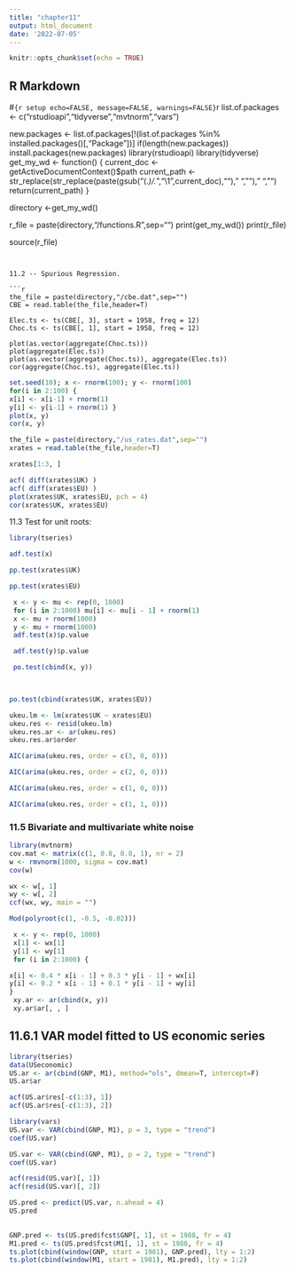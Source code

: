 ```yaml
---
title: "chapter11"
output: html_document
date: '2022-07-05'
---
```


```r
knitr::opts_chunk$set(echo = TRUE)
```

## R Markdown


#```{r setup echo=FALSE, message=FALSE, warnings=FALSE}
```r
list.of.packages <- c("rstudioapi","tidyverse","mvtnorm","vars")

new.packages <- list.of.packages[!(list.of.packages %in% installed.packages()[,"Package"])]
if(length(new.packages)) install.packages(new.packages)
library(rstudioapi)
library(tidyverse)
get_my_wd <- function()
{
  current_doc <- getActiveDocumentContext()$path 
  current_path <- str_replace(str_replace(paste(gsub("(.*)/.*","\\1",current_doc),"")," ",""), " ","")
  return(current_path)
}

directory <-get_my_wd()

r_file = paste(directory,"/functions.R",sep="")
print(get_my_wd())
print(r_file)

source(r_file)

```


11.2 -- Spurious Regression.

```r

the_file = paste(directory,"/cbe.dat",sep="")
CBE = read.table(the_file,header=T)

Elec.ts <- ts(CBE[, 3], start = 1958, freq = 12)
Choc.ts <- ts(CBE[, 1], start = 1958, freq = 12)

plot(as.vector(aggregate(Choc.ts)))
plot(aggregate(Elec.ts))
plot(as.vector(aggregate(Choc.ts)), aggregate(Elec.ts))
cor(aggregate(Choc.ts), aggregate(Elec.ts))

```


```r

set.seed(10); x <- rnorm(100); y <- rnorm(100)
for(i in 2:100) {
x[i] <- x[i-1] + rnorm(1)
y[i] <- y[i-1] + rnorm(1) }
plot(x, y)
cor(x, y)

```

```r

the_file = paste(directory,"/us_rates.dat",sep="")
xrates = read.table(the_file,header=T)

xrates[1:3, ]

acf( diff(xrates$UK) )
acf( diff(xrates$EU) )
plot(xrates$UK, xrates$EU, pch = 4)
cor(xrates$UK, xrates$EU)

```



11.3 Test for unit roots:


```r

library(tseries)

adf.test(x)

```

```r

pp.test(xrates$UK)

pp.test(xrates$EU)


```


```r

 x <- y <- mu <- rep(0, 1000)
 for (i in 2:1000) mu[i] <- mu[i - 1] + rnorm(1)
 x <- mu + rnorm(1000)
 y <- mu + rnorm(1000)
 adf.test(x)$p.value

 adf.test(y)$p.value

 po.test(cbind(x, y))

 
```


```r

po.test(cbind(xrates$UK, xrates$EU))

ukeu.lm <- lm(xrates$UK ~ xrates$EU)
ukeu.res <- resid(ukeu.lm)
ukeu.res.ar <- ar(ukeu.res)
ukeu.res.ar$order

AIC(arima(ukeu.res, order = c(3, 0, 0)))

AIC(arima(ukeu.res, order = c(2, 0, 0)))

AIC(arima(ukeu.res, order = c(1, 0, 0)))

AIC(arima(ukeu.res, order = c(1, 1, 0)))

```

### 11.5 Bivariate and multivariate white noise


```r

library(mvtnorm)
cov.mat <- matrix(c(1, 0.8, 0.8, 1), nr = 2)
w <- rmvnorm(1000, sigma = cov.mat)
cov(w)

wx <- w[, 1]
wy <- w[, 2]
ccf(wx, wy, main = "")

```



```r

Mod(polyroot(c(1, -0.5, -0.02)))

```


```r

 x <- y <- rep(0, 1000)
 x[1] <- wx[1]
 y[1] <- wy[1]
 for (i in 2:1000) {

x[i] <- 0.4 * x[i - 1] + 0.3 * y[i - 1] + wx[i]
y[i] <- 0.2 * x[i - 1] + 0.1 * y[i - 1] + wy[i]
}
 xy.ar <- ar(cbind(x, y))
 xy.ar$ar[, , ]

```

## 11.6.1 VAR model fitted to US economic series

```r

library(tseries)
data(USeconomic)
US.ar <- ar(cbind(GNP, M1), method="ols", dmean=T, intercept=F)
US.ar$ar

```

```r
acf(US.ar$res[-c(1:3), 1])
acf(US.ar$res[-c(1:3), 2])
```



```r

library(vars)
US.var <- VAR(cbind(GNP, M1), p = 3, type = "trend")
coef(US.var)

```

```r

US.var <- VAR(cbind(GNP, M1), p = 2, type = "trend")
coef(US.var)

```



```r

acf(resid(US.var)[, 1])
acf(resid(US.var)[, 2])

```


```r

US.pred <- predict(US.var, n.ahead = 4)
US.pred
 

```



```r

GNP.pred <- ts(US.pred$fcst$GNP[, 1], st = 1988, fr = 4)
M1.pred <- ts(US.pred$fcst$M1[, 1], st = 1988, fr = 4)
ts.plot(cbind(window(GNP, start = 1981), GNP.pred), lty = 1:2)
ts.plot(cbind(window(M1, start = 1981), M1.pred), lty = 1:2)


```

